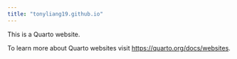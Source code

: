 ```yaml
---
title: "tonyliang19.github.io"
---
```


This is a Quarto website.

To learn more about Quarto websites visit <https://quarto.org/docs/websites>.
